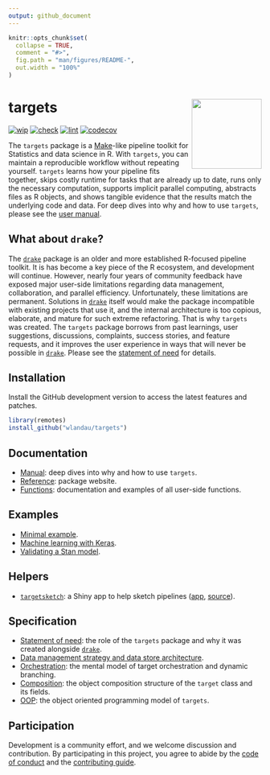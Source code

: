 ```yaml
---
output: github_document
---
```


```r
knitr::opts_chunk$set(
  collapse = TRUE,
  comment = "#>",
  fig.path = "man/figures/README-",
  out.width = "100%"
)
```

# targets <img src='man/figures/logo.png' align="right" height="139"/>

[![wip](https://www.repostatus.org/badges/latest/wip.svg)](https://www.repostatus.org/#wip)
[![check](https://github.com/wlandau/targets/workflows/check/badge.svg)](https://github.com/wlandau/targets/actions?query=workflow%3Acheck)
[![lint](https://github.com/wlandau/targets/workflows/lint/badge.svg)](https://github.com/wlandau/targets/actions?query=workflow%3Alint)
[![codecov](https://codecov.io/gh/wlandau/targets/branch/master/graph/badge.svg?token=3T5DlLwUVl)](https://codecov.io/gh/wlandau/targets)

The `targets` package is a [Make](https://www.gnu.org/software/make/)-like pipeline toolkit for Statistics and data science in R. With `targets`, you can maintain a reproducible workflow without repeating yourself. `targets` learns how your pipeline fits together, skips costly runtime for tasks that are already up to date, runs only the necessary computation, supports implicit parallel computing, abstracts files as R objects, and shows tangible evidence that the results match the underlying code and data. For deep dives into why and how to use `targets`, please see the [user manual](https://wlandau.github.io/targets-manual).

## What about `drake`?

The [`drake`](https://github.com/ropensci/drake) package is an older and more established R-focused pipeline toolkit. It is has become a key piece of the R ecosystem, and development will continue. However, nearly four years of community feedback have exposed major user-side limitations regarding data management, collaboration, and parallel efficiency. Unfortunately, these limitations are permanent. Solutions in [`drake`](https://github.com/ropensci/drake) itself would make the package incompatible with existing projects that use it, and the internal architecture is too copious, elaborate, and mature for such extreme refactoring. That is why `targets` was created. The `targets` package borrows from past learnings, user suggestions, discussions, complaints, success stories, and feature requests, and it improves the user experience in ways that will never be possible in [`drake`](https://github.com/ropensci/drake). Please see the [statement of need](https://wlandau.github.io/targets/articles/need.html) for details.

## Installation

Install the GitHub development version to access the latest features and patches.

```r
library(remotes)
install_github("wlandau/targets")
```

## Documentation

* [Manual](https://wlandau.github.io/targets-manual): deep dives into why and how to use `targets`.
* [Reference](https://wlandau.github.io/targets/): package website.
* [Functions](https://wlandau.github.io/targets/reference/index.html): documentation and examples of all user-side functions. 

## Examples

* [Minimal example](https://github.com/wlandau/targets-minimal).
* [Machine learning with Keras](https://github.com/wlandau/targets-keras).
* [Validating a Stan model](https://github.com/wlandau/targets-stan).

## Helpers

* [`targetsketch`](https://wlandau.shinyapps.io/targetsketch): a Shiny app to help sketch pipelines ([app](https://wlandau.shinyapps.io/targetsketch), [source](https://github.com/wlandau/targetsketch)).

## Specification

* [Statement of need](https://wlandau.github.io/targets/articles/need.html): the role of the `targets` package and why it was created alongside [`drake`](https://github.com/ropensci/drake).
* [Data management strategy and data store architecture](https://wlandau.github.io/targets/articles/need.html).
* [Orchestration](https://wlandau.github.io/targets/articles/orchestration.html): the mental model of target orchestration and dynamic branching.
* [Composition](https://wlandau.github.io/targets/articles/composition.html): the object composition structure of the `target` class and its fields.
* [OOP](https://wlandau.github.io/targets/articles/oop.html): the object oriented programming model of `targets`.

## Participation

Development is a community effort, and we welcome discussion and contribution. By participating in this project, you agree to abide by the [code of conduct](https://github.com/wlandau/targets/blob/master/CODE_OF_CONDUCT.md) and the [contributing guide](https://github.com/wlandau/targets/blob/master/CONTRIBUTING.md).

